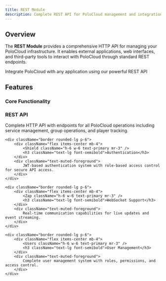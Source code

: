```yaml
---
title: REST Module
description: Complete REST API for PoloCloud management and integration.
---
```



## Overview

The **REST Module** provides a comprehensive HTTP API for managing your PoloCloud infrastructure. It enables external applications, web interfaces, and third-party tools to interact with PoloCloud through standard REST endpoints.

<div className="text-center mb-12">
    <div className="w-20 h-1 bg-gradient-to-r from-transparent via-primary/50 to-transparent rounded-full mx-auto mb-6" />
    <div className="text-xl text-muted-foreground max-w-3xl mx-auto">
        Integrate PoloCloud with any application using our powerful REST API
    </div>
</div>

## Features

### Core Functionality

<div className="grid grid-cols-1 md:grid-cols-2 gap-6 my-8">
    <div className="border rounded-lg p-6">
        <div className="flex items-center mb-4">
            <Server className="h-6 w-6 text-primary mr-3" />
            <h3 className="text-lg font-semibold">REST API</h3>
        </div>
        <div className="text-muted-foreground">
            Complete HTTP API with endpoints for all PoloCloud operations including service management, group operations, and player tracking.
        </div>
    </div>

    <div className="border rounded-lg p-6">
        <div className="flex items-center mb-4">
            <Shield className="h-6 w-6 text-primary mr-3" />
            <h3 className="text-lg font-semibold">Authentication</h3>
        </div>
        <div className="text-muted-foreground">
            JWT-based authentication system with role-based access control for secure API access.
        </div>
    </div>

    <div className="border rounded-lg p-6">
        <div className="flex items-center mb-4">
            <Zap className="h-6 w-6 text-primary mr-3" />
            <h3 className="text-lg font-semibold">WebSocket Support</h3>
        </div>
        <div className="text-muted-foreground">
            Real-time communication capabilities for live updates and event streaming.
        </div>
    </div>

    <div className="border rounded-lg p-6">
        <div className="flex items-center mb-4">
            <Users className="h-6 w-6 text-primary mr-3" />
            <h3 className="text-lg font-semibold">User Management</h3>
        </div>
        <div className="text-muted-foreground">
            Complete user management system with roles, permissions, and access control.
        </div>
    </div>
</div>

